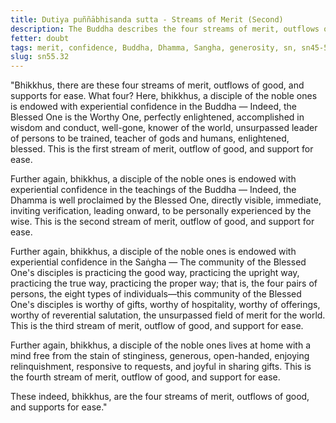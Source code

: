 ```yaml
---
title: Dutiya puññābhisanda sutta - Streams of Merit (Second)
description: The Buddha describes the four streams of merit, outflows of good, and supports for ease. The fourth quality is generosity.
fetter: doubt
tags: merit, confidence, Buddha, Dhamma, Sangha, generosity, sn, sn45-56, sn55
slug: sn55.32
---
```


"Bhikkhus, there are these four streams of merit, outflows of good, and supports for ease. What four? Here, bhikkhus, a disciple of the noble ones is endowed with experiential confidence in the Buddha — Indeed, the Blessed One is the Worthy One, perfectly enlightened, accomplished in wisdom and conduct, well-gone, knower of the world, unsurpassed leader of persons to be trained, teacher of gods and humans, enlightened, blessed. This is the first stream of merit, outflow of good, and support for ease.

Further again, bhikkhus, a disciple of the noble ones is endowed with experiential confidence in the teachings of the Buddha — Indeed, the Dhamma is well proclaimed by the Blessed One, directly visible, immediate, inviting verification, leading onward, to be personally experienced by the wise. This is the second stream of merit, outflow of good, and support for ease.

Further again, bhikkhus, a disciple of the noble ones is endowed with experiential confidence in the Saṅgha — The community of the Blessed One's disciples is practicing the good way, practicing the upright way, practicing the true way, practicing the proper way; that is, the four pairs of persons, the eight types of individuals—this community of the Blessed One's disciples is worthy of gifts, worthy of hospitality, worthy of offerings, worthy of reverential salutation, the unsurpassed field of merit for the world. This is the third stream of merit, outflow of good, and support for ease.

Further again, bhikkhus, a disciple of the noble ones lives at home with a mind free from the stain of stinginess, generous, open-handed, enjoying relinquishment, responsive to requests, and joyful in sharing gifts. This is the fourth stream of merit, outflow of good, and support for ease.

These indeed, bhikkhus, are the four streams of merit, outflows of good, and supports for ease."
